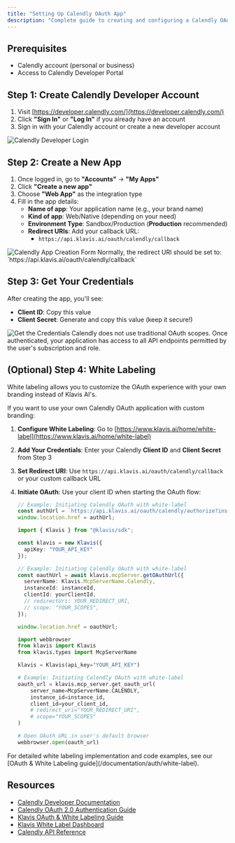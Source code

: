 ```yaml
---
title: "Setting Up Calendly OAuth App"
description: "Complete guide to creating and configuring a Calendly OAuth application"
---
```


## Prerequisites

- Calendly account (personal or business)
- Access to Calendly Developer Portal

## Step 1: Create Calendly Developer Account

1. Visit [https://developer.calendly.com/](https://developer.calendly.com/)
2. Click **"Sign In"** or **"Log In"** if you already have an account
3. Sign in with your Calendly account or create a new developer account

<img src="/images/knowledge-base/calendly_oauth_app/calendly_step1_login.png" alt="Calendly Developer Login" />

## Step 2: Create a New App

1. Once logged in, go to **"Accounts"** -> **"My Apps"**
2. Click **"Create a new app"**
3. Choose **"Web App"** as the integration type
4. Fill in the app details:
   - **Name of app**: Your application name (e.g., your brand name)
   - **Kind of app**: Web/Native (depending on your need)
   - **Environment Type**: Sandbox/Production (**Production** recommended)
   - **Redirect URIs**: Add your callback URL:
     - `https://api.klavis.ai/oauth/calendly/callback`

<img src="/images/knowledge-base/calendly_oauth_app/calendly_step2_create_app.png" alt="Calendly App Creation Form" />

<Note>
Normally, the redirect URI should be set to: `https://api.klavis.ai/oauth/calendly/callback`
</Note>

## Step 3: Get Your Credentials

After creating the app, you'll see:
- **Client ID**: Copy this value
- **Client Secret**: Generate and copy this value (keep it secure!)

<img src="/images/knowledge-base/calendly_oauth_app/calendly_step3_client_id_and_secret.png" alt="Get the Credentials" />

<Note>
Calendly does not use traditional OAuth scopes. Once authenticated, your application has access to all API endpoints permitted by the user's subscription and role.
</Note>

## (Optional) Step 4: White Labeling 

<Note>
White labeling allows you to customize the OAuth experience with your own branding instead of Klavis AI's.
</Note>

If you want to use your own Calendly OAuth application with custom branding:

1. **Configure White Labeling**: Go to [https://www.klavis.ai/home/white-label](https://www.klavis.ai/home/white-label)
2. **Add Your Credentials**: Enter your Calendly **Client ID** and **Client Secret** from Step 3
3. **Set Redirect URI**: Use `https://api.klavis.ai/oauth/calendly/callback` or your custom callback URL
4. **Initiate OAuth**: Use your client ID when starting the OAuth flow:

   <CodeGroup>
   
   ```javascript without SDK
   // Example: Initiating Calendly OAuth with white-label
   const authUrl = `https://api.klavis.ai/oauth/calendly/authorize?instance_id=${instanceId}&client_id=${yourClientId}`;
   window.location.href = authUrl;
   ```
   
   ```typescript TypeScript SDK
   import { Klavis } from "@klavis/sdk";
   
   const klavis = new Klavis({
     apiKey: "YOUR_API_KEY"
   });
   
   // Example: Initiating Calendly OAuth with white-label
   const oauthUrl = await klavis.mcpServer.getOAuthUrl({
     serverName: Klavis.McpServerName.Calendly,
     instanceId: instanceId,
     clientId: yourClientId,
     // redirectUri: YOUR_REDIRECT_URI,
     // scope: "YOUR_SCOPES", 
   });
   
   window.location.href = oauthUrl;
   ```
   
   ```python Python SDK
   import webbrowser
   from klavis import Klavis
   from klavis.types import McpServerName
   
   klavis = Klavis(api_key="YOUR_API_KEY")
   
   # Example: Initiating Calendly OAuth with white-label
   oauth_url = klavis.mcp_server.get_oauth_url(
       server_name=McpServerName.CALENDLY,
       instance_id=instance_id,
       client_id=your_client_id,
       # redirect_uri="YOUR_REDIRECT_URI",
       # scope="YOUR_SCOPES"
   )
   
   # Open OAuth URL in user's default browser
   webbrowser.open(oauth_url)
   ```
   
   </CodeGroup>

<Tip>
For detailed white labeling implementation and code examples, see our [OAuth & White Labeling guide](/documentation/auth/white-label).
</Tip>

## Resources
- [Calendly Developer Documentation](https://developer.calendly.com/getting-started)
- [Calendly OAuth 2.0 Authentication Guide](https://developer.calendly.com/create-a-developer-account)
- [Klavis OAuth & White Labeling Guide](/documentation/auth/white-label)
- [Klavis White Label Dashboard](https://www.klavis.ai/home/white-label)
- [Calendly API Reference](https://developer.calendly.com/getting-started#access-requirements)